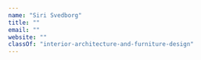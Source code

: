 ```yaml
---
name: "Siri Svedborg"
title: ""
email: ""
website: ""
classOf: "interior-architecture-and-furniture-design"
---
```










<ImageZoom
  preview={preview291}
  zoom={zoom291}
  caption=""
  isTallImage={true}
/>

<ImageZoom
  preview={preview292}
  zoom={zoom292}
  caption=""
  isTallImage={true}
/>

<ImageZoom
  preview={preview293}
  zoom={zoom293}
  caption=""
/>

<ImageZoom
  preview={preview294}
  zoom={zoom294}
  caption=""
  isTallImage={true}
/>

<ImageZoom
  preview={preview295}
  zoom={zoom295}
  caption=""
  isTallImage={true}
/>

<ImageZoom
  preview={preview296}
  zoom={zoom296}
  caption=""
  isTallImage={true}
/>

<ImageZoom
  preview={preview297}
  zoom={zoom297}
  caption=""
  isTallImage={true}
/>
